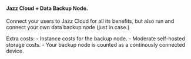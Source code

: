 #### Jazz Cloud + Data Backup Node.
<p className="no-prose text-base">
    Connect your users to Jazz Cloud for all its benefits,
    but also run and connect your own data backup node (just
    in case.)
</p>
<div className="text-sm">
    Extra costs:
    - Instance costs for the backup node.
    - Moderate self-hosted storage costs.
    - Your backup node is counted as a continously connected device.
</div>